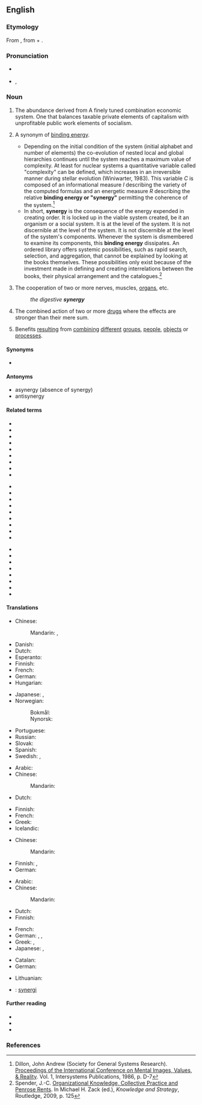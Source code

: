 ==English==

===Etymology===
From {{der|en|grc|συνεργία||cooperation}}, from {{m|grc|σύν||with, together}} + {{m|grc|ἔργον||work}}.

===Pronunciation===
* {{a|UK}} {{IPA|/ˈsɪnədʒi/|lang=en}}
* {{a|US}} {{enPR|sĭnʹər-jē}}, {{IPA|/ˈsɪnɚdʒi/|lang=en}}

===Noun===
{{en-noun|~|synergism,synergies}}
# {{1b|en|economics}} The abundance derived from A finely tuned combination economic system. One that balances taxable private elements of capitalism with unprofitable public work elements of socialism.
# {{lb|en|systems theory}} A synonym of [[binding energy]].
#* Depending on the initial condition of the system (initial alphabet and number of elements) the co-evolution of nested local and global hierarchies continues until the system reaches a maximum value of complexity. At least for nuclear systems a quantitative variable called "complexity" can be defined, which increases in an irreversible manner during stellar evolution (Winiwarter, 1983). This variable ''C'' is composed of an informational measure ''I'' describing the variety of the computed formulas and an energetic measure ''R'' describing the relative '''binding energy or "synergy"''' permitting the coherence of the system.<ref>Dillon, John Andrew (Society for General Systems Research). [https://www.google.co.uk/search?tbo=p&tbm=bks&q=%22This+variable+C+is+composed+of+an+informational+measure+I+describing+the+variety%22&num=10 Proceedings of the International Conference on Mental Images, Values, & Reality]. Vol. 1, Intersystems Publications, 1986, p. D-7</ref>
#* In short, '''synergy''' is the consequence of the energy expended in creating order. It is locked up in the viable system created, be it an organism or a social system. It is at the level of the system. It is not discernible at the level of the system. It is not discernible at the level of the system's components. Whenever the system is dismembered to examine its components, this '''binding energy''' dissipates. An ordered library offers systemic possibilities, such as rapid search, selection, and aggregation, that cannot be explained by looking at the books themselves. These possibilities only exist because of the investment made in defining and creating interrelations between the books, their physical arrangement and the catalogues.<ref>Spender, J.-C. [https://books.google.co.uk/books?id=W4XODWvUs4oC&pg=PA125 Organizational Knowledge, Collective Practice and Penrose Rents]. In Michael H. Zack (ed.), ''Knowledge and Strategy'', Routledge, 2009, p. 125</ref>
# {{lb|en|physiology}} The cooperation of two or more nerves, muscles, [[organ]]s, etc.
#: ''the digestive '''synergy'''''
# {{lb|en|pharmacology}} The combined action of two or more [[drug]]s where the effects are stronger than their mere sum.
# {{lb|en|figurative}} Benefits [[result]]ing from [[combine|combining]] [[different]] [[group]]s, [[people]], [[object]]s or [[process]]es.

====Synonyms====
* {{l|en|binding energy}} {{qf|in systems theory}}

====Antonyms====
* asynergy (absence of synergy)
* antisynergy

====Related terms====
{{rel-top3|Terms related from ''synergy''}}
* {{l|en|energy}}
* {{l|en|monergy}}
* {{l|en|monergism}}
* {{l|en|synergetic}}
* {{l|en|synergetical}}
* {{l|en|synergetically}}
* {{l|en|synergic}}
* {{l|en|synergical}}
* {{l|en|synergically}}
{{rel-mid3}}
* {{l|en|synergisation}}
* {{l|en|synergise}}
* {{l|en|synergised}}
* {{l|en|synergiser}}
* {{l|en|synergising}}
* {{l|en|synergism}}
* {{l|en|synergist}}
* {{l|en|synergistic}}
* {{l|en|synergistical}}
{{rel-mid3}}
* {{l|en|synergistically}}
* {{l|en|synergization}}
* {{l|en|synergize}}
* {{l|en|synergized}}
* {{l|en|synergizer}}
* {{l|en|synergizing}}
* {{l|en|synergous}}
* {{l|en|synergously}}
{{rel-bottom}}

====Translations====
{{trans-top|behavior of a system that cannot be predicted by the behavior of its parts}}
* Chinese:
*: Mandarin: {{t|cmn|協同效應|sc=Hani}}, {{t|cmn|协同效应|tr=xiétóng xiàoyìng|sc=Hani}}
* Danish: {{t|da|synergi|c}}
* Dutch: {{t+|nl|synergie|f}}
* Esperanto: {{t|eo|sinergio}}
* Finnish: {{t+|fi|synergia}}
* French: {{t+|fr|synergie|f}}
* German: {{t+|de|Synergie|f}}
* Hungarian: {{t+|hu|szinergia}}
{{trans-mid}}
* Japanese: {{t|ja|相乗効果|tr=そうじょうこうか, sōjō kōka|sc=Jpan}}, {{t+|ja|シナジー|tr=shinajī|sc=Jpan}}
* Norwegian: {{t|no|synergi}}
*: Bokmål: {{t|nb|synergi|m}}
*: Nynorsk: {{t|nn|synergi|m}}
* Portuguese: {{t+|pt|sinergia|f}}
* Russian: {{t+|ru|синерги́я|f|tr=sinɛrgíja}}
* Slovak: {{t|sk|synergia|f}}
* Spanish: {{t+|es|sinergia|f}}
* Swedish: {{t+|sv|synergi|c}}, {{t|sv|synergieffekt|c}}
{{trans-bottom}}

{{trans-top|medicine: combined action}}
* Arabic: {{t|ar|تَعَاضُد|m}}
* Chinese:
*: Mandarin: {{t-needed|cmn}}
* Dutch: {{t+|nl|synergie|f}}
{{trans-mid}}
* Finnish: {{t+|fi|yhteisvaikutus}}
* French: {{t+|fr|synergie|f}}
* Greek: {{t+|el|συνεργία|f}}
* Icelandic: {{t|is|samvirkni|f}}
{{trans-bottom}}

{{trans-top|pharmacology: interaction between drugs}}
* Chinese:
*: Mandarin: {{t-needed|cmn}}
{{trans-mid}}
* Finnish: {{t+|fi|yhteisvaikutus}}, {{t+|fi|synergismi}}
* German: {{t+|de|Synergie|f}}
{{trans-bottom}}

{{trans-top|benefits from combining different groups, people, objects or processes}}
* Arabic: {{t|ar|تَعَاضُد|m}}
* Chinese:
*: Mandarin: {{t-needed|cmn}}
* Dutch: {{t+|nl|synergie|f}}
* Finnish: {{t+|fi|synergia}}
{{trans-mid}}
* French: {{t+|fr|synergie|f}}
* German: {{t+|de|Synergie|f}}, {{t|de|Zusammenwirken|n}}, {{t|de|[[gegenseitig]]e [[Verstärkung]]|f}}
* Greek: {{t+|el|συνεργία|f}}, {{t+|el|σύμπραξη|f}}
* Japanese: {{l|ja|相乗効果|tr=そうじょうこうか, sōjōkōka}}, {{l|ja|シナジー|tr=shinajī}}
{{trans-bottom}}

{{checktrans-top}}
* Catalan: {{t+check|ca|sinergia|f}}
* German: {{t+check|de|Synergie|f}}
{{trans-mid}}
* Lithuanian: {{t-check|lt|sinergija|f}}
* {{ttbc|sv}}: [[synergi]] {{g|c}}
{{trans-bottom}}

====Further reading====
* {{pedia}}
* {{R:Webster 1913}}
* {{R:Century 1911}}

===References===
<references/>